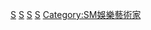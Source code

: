 {{少女時代}}
{{Commonscat|Girls' Generation}}

[[Category:2007年成立的音樂團體|S]]
[[Category:韓國女子演唱團體|S]]
[[Category:韓國流行音樂團體|S]]
[[Category:韓語流行音樂團體|S]]
[[Category:SM娛樂藝術家|Category:SM娛樂藝術家]]